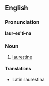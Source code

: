 ==English==

===Pronunciation===
'''laur-es'ti-na'''
{{rfp}}

===Noun===
{{infl|en|noun}}

# [[laurestine]]

====Translations====
* Latin: laurestina